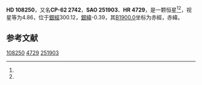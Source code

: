 {{Starbox begin
| name = HD 108250
}}
{{Starbox observe
| epoch = [[J2000.0|J2000.0]]
| constell = {{星座名待查}}<ref name=SIMBAD>{{cite web
 | url=http://simbad.u-strasbg.fr/simbad/sim-id?Ident=HR+4729
 | title=Pulsating variable Star
 | publisher=Centre de Données astronomiques de Strasbourg
 | work=SIMBAD
 | accessdate=2012-07-13
 | archive-date=2020-02-03
 | archive-url=https://web.archive.org/web/20200203032040/http://simbad.u-strasbg.fr/simbad/sim-id?Ident=HR+4729
 | dead-url=no
 }}</ref><ref name=DATA>{{cite web
 | url=http://vizier.u-strasbg.fr/viz-bin/VizieR-5?-out.add=.&-source=5050&-corr=PK=HR&-out.max=9999&HR=4729
 | title=VizieR Detailed Page
 | accessdate=2012-07-13
 | archive-date=2020-02-03
 | archive-url=https://web.archive.org/web/20200203032045/http://vizier.u-strasbg.fr/viz-bin/VizieR-5?-out.add=.&-source=5050&-corr=PK=HR&-out.max=9999&HR=4729
 | dead-url=no
 }}</ref>
| 星官 = 
| ra = {{RA|12|26|30.9}}<ref name=SIMBAD /><ref name=DATA />
| dec = {{DEC|-63|7|21}}<ref name=SIMBAD /><ref name=DATA />
| appmag_v = 4.86<ref name=SIMBAD /><ref name=DATA />
}}
{{Starbox character
| class = B4IV<ref name=SIMBAD /><ref name=DATA />
| b-v = -0.12<ref name=SIMBAD /><ref name=DATA />
| u-b = -0.59<ref name=SIMBAD /><ref name=DATA />
| r-i = <ref name=SIMBAD /><ref name=DATA />
| variable = 
}}
{{Starbox astrometry
| radial_v = -0.59
| prop_mo_ra = 27
| parallax = 
| p_error = 
}}
{{Starbox catalog
| names =CP-62 2742，[[SAO星表|SAO]] 251903，[[HD星表|HD]] 108250，[[HR星表|HR]] 4729}}
{{Starbox reference |Simbad=HR+4729}}
{{Starbox end}}

'''HD 108250'''，又名'''CP-62 2742'''，'''SAO 251903'''、'''HR 4729'''，是一颗恒星<ref name=SIMBAD /><ref name=DATA />，视星等为4.86，位于[[銀道座標系|銀經]]300.12，[[銀道座標系|銀緯]]-0.39，其[[B1900.0|B1900.0]]坐标为赤經{{RA|12|20|57.1}}，赤緯{{DEC|-62|-0.39|4}}。

== 参考文献 ==
{{reflist}}

{{star-stub}}

[[Category:HD和HDE天體|108250]]
[[Category:HR天體|4729]]
[[Category:SAO天體|251903]]
